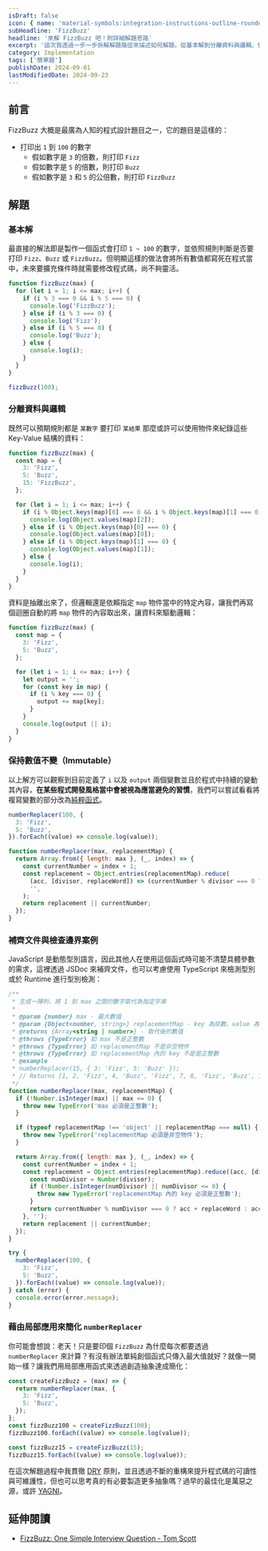 ```yaml
---
isDraft: false
icon: { name: 'material-symbols:integration-instructions-outline-rounded', title: '程式文件符號' }
subHeadline: 'FizzBuzz'
headline: '來解 FizzBuzz 吧！附詳細解題思路'
excerpt: '這次我透過一步一步拆解解題路徑來描述如何解題。從基本解到分離資料與邏輯、保持 immutable 以及邊緣案例還有文件編寫都有涵蓋。打印出 1 到 100 的數字、假如數字是 3 的倍數，則打印 Fizz、假如數字是 5 的倍數，則打印 Buzz、假如數字是 3 和 5 的公倍數，則打印 FizzBuzz。'
category: Implementation
tags: ['簡單題']
publishDate: 2024-09-01
lastModifiedDate: 2024-09-23
---
```


## 前言

FizzBuzz 大概是最廣為人知的程式設計題目之一，它的題目是這樣的：

- 打印出 `1` 到 `100` 的數字
  - 假如數字是 `3` 的倍數，則打印 `Fizz`
  - 假如數字是 `5` 的倍數，則打印 `Buzz`
  - 假如數字是 `3` 和 `5` 的公倍數，則打印 `FizzBuzz`

## 解題

### 基本解

最直接的解法即是製作一個函式會打印 `1 ~ 100` 的數字，並依照規則判斷是否要打印 `Fizz`、`Buzz` 或 `FizzBuzz`。但明顯這樣的做法會將所有數值都寫死在程式當中，未來要擴充條件時就需要修改程式碼，尚不夠靈活。

```js
function fizzBuzz(max) {
  for (let i = 1; i <= max; i++) {
    if (i % 3 === 0 && i % 5 === 0) {
      console.log('FizzBuzz');
    } else if (i % 3 === 0) {
      console.log('Fizz');
    } else if (i % 5 === 0) {
      console.log('Buzz');
    } else {
      console.log(i);
    }
  }
}

fizzBuzz(100);
```

### 分離資料與邏輯

既然可以預期規則都是 `某數字` 要打印 `某結果` 那麼或許可以使用物件來紀錄這些 Key-Value 結構的資料：

```js
function fizzBuzz(max) {
  const map = {
    3: 'Fizz',
    5: 'Buzz',
    15: 'FizzBuzz',
  };

  for (let i = 1; i <= max; i++) {
    if (i % Object.keys(map)[0] === 0 && i % Object.keys(map)[1] === 0) {
      console.log(Object.values(map)[2]);
    } else if (i % Object.keys(map)[0] === 0) {
      console.log(Object.values(map)[0]);
    } else if (i % Object.keys(map)[1] === 0) {
      console.log(Object.values(map)[1]);
    } else {
      console.log(i);
    }
  }
}
```

資料是抽離出來了，但邏輯還是依賴指定 `map` 物件當中的特定內容，讓我們再寫個迴圈自動的將 `map` 物件的內容取出來，讓資料來驅動邏輯：

```js
function fizzBuzz(max) {
  const map = {
    3: 'Fizz',
    5: 'Buzz',
  };

  for (let i = 1; i <= max; i++) {
    let output = '';
    for (const key in map) {
      if (i % key === 0) {
        output += map[key];
      }
    }
    console.log(output || i);
  }
}
```

### 保持數值不變（Immutable）

以上解方可以觀察到目前定義了 `i` 以及 `output` 兩個變數並且於程式中持續的變動其內容，**在某些程式開發風格當中會被視為應當避免的習慣**，我們可以嘗試看看將複寫變數的部分改為[純粹函式](https://www.webdong.dev/post/why-pure-function/)。

```js
numberReplacer(100, {
  3: 'Fizz',
  5: 'Buzz',
}).forEach((value) => console.log(value));

function numberReplacer(max, replacementMap) {
  return Array.from({ length: max }, (_, index) => {
    const currentNumber = index + 1;
    const replacement = Object.entries(replacementMap).reduce(
      (acc, [divisor, replaceWord]) => (currentNumber % divisor === 0 ? acc + replaceWord : acc),
      '',
    );
    return replacement || currentNumber;
  });
}
```

### 補齊文件與檢查邊界案例

JavaScript 是動態型別語言，因此其他人在使用這個函式時可能不清楚具體參數的需求，這裡透過 JSDoc 來補齊文件，也可以考慮使用 TypeScript 來檢測型別或於 Runtime 進行型別檢測：

```js
/**
 * 生成一陣列，將 1 到 max 之間的數字取代為指定字串
 *
 * @param {number} max - 最大數值
 * @param {Object<number, string>} replacementMap - key 為除數，value 為取代字串
 * @returns {Array<string | number>} - 取代後的數值
 * @throws {TypeError} 如 max 不是正整數
 * @throws {TypeError} 如 replacementMap 不是非空物件
 * @throws {TypeError} 如 replacementMap 內的 key 不是是正整數
 * @example
 * numberReplacer(15, { 3: 'Fizz', 5: 'Buzz' });
 * // Returns [1, 2, 'Fizz', 4, 'Buzz', 'Fizz', 7, 8, 'Fizz', 'Buzz', 11, 'Fizz', 13, 14, 'FizzBuzz']
 */
function numberReplacer(max, replacementMap) {
  if (!Number.isInteger(max) || max <= 0) {
    throw new TypeError('max 必須是正整數');
  }

  if (typeof replacementMap !== 'object' || replacementMap === null) {
    throw new TypeError('replacementMap 必須是非空物件');
  }

  return Array.from({ length: max }, (_, index) => {
    const currentNumber = index + 1;
    const replacement = Object.entries(replacementMap).reduce((acc, [divisor, replaceWord]) => {
      const numDivisor = Number(divisor);
      if (!Number.isInteger(numDivisor) || numDivisor <= 0) {
        throw new TypeError('replacementMap 內的 key 必須是正整數');
      }
      return currentNumber % numDivisor === 0 ? acc + replaceWord : acc;
    }, '');
    return replacement || currentNumber;
  });
}

try {
  numberReplacer(100, {
    3: 'Fizz',
    5: 'Buzz',
  }).forEach((value) => console.log(value));
} catch (error) {
  console.error(error.message);
}
```

### 藉由局部應用來簡化 `numberReplacer`

你可能會想說：老天！只是要印個 `FizzBuzz` 為什麼每次都要透過 `numberReplacer` 來計算？有沒有辦法單純創個函式只傳入最大值就好？就像一開始一樣？讓我們用局部應用函式來透過創造抽象達成簡化：

```js
const createFizzBuzz = (max) => {
  return numberReplacer(max, {
    3: 'Fizz',
    5: 'Buzz',
  });
};
const fizzBuzz100 = createFizzBuzz(100);
fizzBuzz100.forEach((value) => console.log(value));

const fizzBuzz15 = createFizzBuzz(15);
fizzBuzz15.forEach((value) => console.log(value));
```

在這次解題過程中我貫徹 [DRY](https://en.wikipedia.org/wiki/Don%27t_repeat_yourself) 原則，並且透過不斷的重構來提升程式碼的可讀性與可維護性，但也可以思考真的有必要製造更多抽象嗎？過早的最佳化是萬惡之源，或許 [YAGNI](https://en.wikipedia.org/wiki/You_aren%27t_gonna_need_it)。

## 延伸閱讀

- [FizzBuzz: One Simple Interview Question - Tom Scott](https://www.youtube.com/watch?v=QPZ0pIK_wsc)
